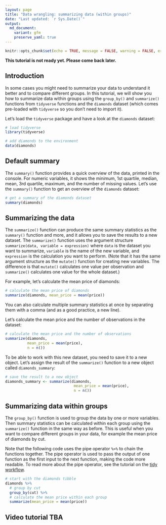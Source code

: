 ```yaml
---
layout: page
title: "Data wrangling: summarizing data (within groups)"
date: "Last updated: `r Sys.Date()`"
output:
  md_document:
    variant: gfm
    preserve_yaml: true
---
```


```r
knitr::opts_chunk$set(echo = TRUE, message = FALSE, warning = FALSE, error = FALSE)
```

**This tutorial is not ready yet. Please come back later.**

## Introduction

In some cases you might need to summarize your data to understand it better and to compare different groups.
In this tutorial, we will show you how to summarize data within groups using the `group_by()` and `summarize()` functions from `tidyverse` functions and the `diamonds` dataset (which comes pre-loaded with `tidyverse` so you don't need to import it).

Let's load the `tidyverse` package and have a look at the `diamonds` dataset:

```r
# load tidyverse
library(tidyverse)

# add diamonds to the environment
data(diamonds)
```

## Default summary

The `summary()` function provides a quick overview of the data, printed in the console. 
For numeric variables, it shows the minimum, 1st quartile, median, mean, 3rd quartile, maximum, and the number of missing values.
Let's use the `summary()` function to get an overview of the `diamonds` dataset:

```r
# get a summary of the diamonds dataset
summary(diamonds)
```

## Summarizing the data

The `summarize()` function can produce the same summary statistics as the `summary()` function and more, and it allows you to save the results to a new dataset.
The `summarize()` function uses the argument structure `summarize(data, variable = expression)` where `data` is the dataset you want to summarize, `variable` is the name of the new variable, and `expression` is the calculation you want to perform.  (Note that it has the same argument structure as the `mutate()` function for creating new variables.
The difference is that `mutate()` calculates one value per observation and `summarize()` calculates one value for the whole dataset.)  

For example, let's calculate the mean price of diamonds:

```r
# calculate the mean price of diamonds
summarize(diamonds, mean_price = mean(price))
```

You can also calculate multiple summary statistics at once by separating them with a comma (and as a good practice, a new line).

Let's calculate the mean price and the number of observations in the dataset:

```r
# calculate the mean price and the number of observations
summarize(diamonds,
          mean_price = mean(price),
          n = n())
```

To be able to work with this new dataset, you need to save it to a new object.
Let's assign the result of the `summarize()` function to a new object called `diamonds_summary`:

```r
# save the result to a new object
diamonds_summary <- summarize(diamonds,
                               mean_price = mean(price),
                               n = n())
```

## Summarizing data within groups

The `group_by()` function is used to group the data by one or more variables.
Then summary statistics can be calculated within each group using the `summarize()` function in the same way as before.
This is useful when you want to compare different groups in your data, for example the mean price of diamonds by cut.

Note that the following code uses the pipe operator `%>%` to chain the functions together.
The pipe operator is used to pass the output of one function as the first input to the next function, making the code more readable.
To read more about the pipe operator, see the tutorial on the [tidy workflow](../r_intro_workflow).

```r
# start with the diamonds tibble
diamonds %>%
  # group by cut
  group_by(cut) %>%
  # calculate the mean price within each group
  summarize(mean_price = mean(price))
```

## Video tutorial TBA